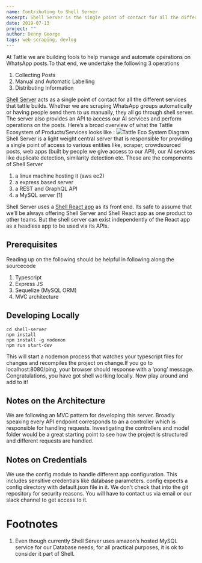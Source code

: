 ```yaml
---
name: Contributing to Shell Server
excerpt: Shell Server is the single point of contact for all the different services that tattle builds. This blog post describes the system architecture and lists resources helpful to anyone looking to contribute to the Shell Server. 
date: 2019-07-13
project: ""
author: Denny George
tags: web-scraping, devlog
---
```


At Tattle we are building tools to help manage and automate operations on WhatsApp posts.To that end, we undertake the following 3 operations

1. Collecting Posts
2. Manual and Automatic Labelling
3. Distributing Information

[Shell Server](https://github.com/tattle-made/shell-server) acts as a single point of contact for all the different services that tattle builds. Whether we are scraping WhatsApp groups automatically or having people send them to us manually, they all go through shell server. The server also provides an API to access our AI services and perform operations on the posts. Here’s a broad overview of what the Tattle Ecosystem of Products/Services looks like :
![](../images/backend-architecture.png)Tattle Eco System Diagram
Shell Server is a light weight central server that is responsible for providing a single point of access to various entities like, scraper, crowdsourced posts, web apps (built by people we give access to our API), our AI services like duplicate detection, similarity detection etc. These are the components of Shell Server

1. a linux machine hosting it (aws ec2)
2. a express based server
3. a REST and GraphQL API
4. a MySQL server [1]

Shell Server uses a [Shell React app](https://github.com/tattle-made/shell) as its front end. Its safe to assume that we’ll be always offering Shell Server and Shell React app as one product to other teams. But the shell server can exist independently of the React app as a headless app to be used via its APIs.

## Prerequisites

Reading up on the following should be helpful in following along the sourcecode

1. Typescript
2. Express JS
3. Sequelize (MySQL ORM)
4. MVC architecture

## Developing Locally

    cd shell-server
    npm install
    npm install -g nodemon
    npm run start-dev

This will start a nodemon process that watches your typescript files for changes and recompiles the project on change.If you go to localhost:8080/ping, your browser should response with a ‘pong’ message. Congratulations, you have got shell working locally. Now play around and add to it!

## Notes on the Architecture

We are following an MVC pattern for developing this server. Broadly speaking every API endpoint corresponds to an a controller which is responsible for handling requests. Investigating the controllers and model folder would be a great starting point to see how the project is structured and different requests are handled.

## Notes on Credentials

We use the config module to handle different app configuration. This includes sensitive credentials like database parameters. config expects a config directory with default.json file in it. We don't check that into the git repository for security reasons. You will have to contact us via email or our slack channel to get access to it.

# Footnotes

1. Even though currently Shell Server uses amazon’s hosted MySQL service for our Database needs, for all practical purposes, it is ok to consider it part of Shell.
